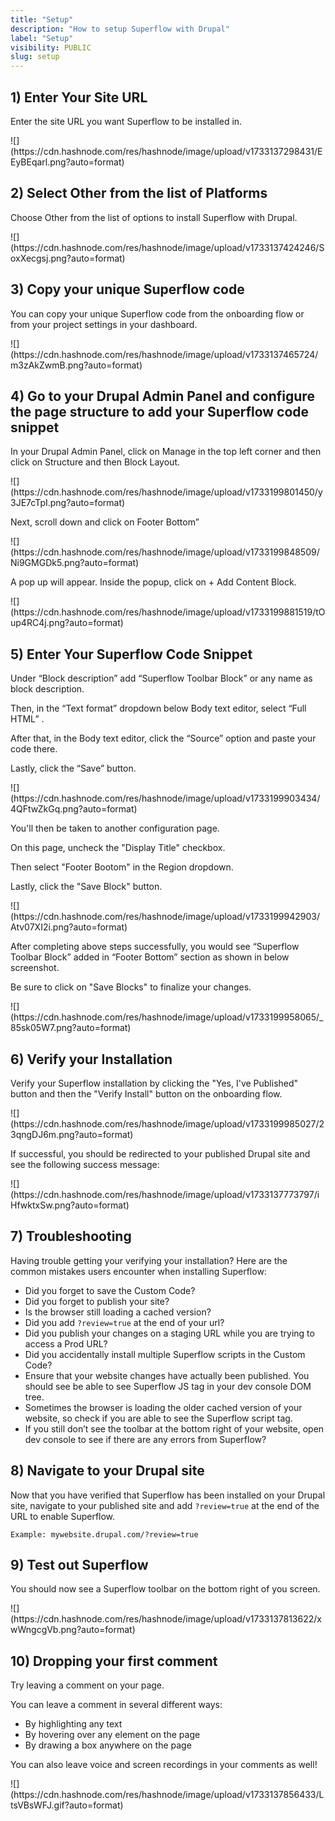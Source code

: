 ```yaml
---
title: "Setup"
description: "How to setup Superflow with Drupal"
label: "Setup"
visibility: PUBLIC
slug: setup
---
```



## 1) Enter Your Site URL

Enter the site URL you want Superflow to be installed in.

<Frame>
![](https://cdn.hashnode.com/res/hashnode/image/upload/v1733137298431/EEyBEqarl.png?auto=format)
</Frame>



## 2) Select Other from the list of Platforms

Choose Other from the list of options to install Superflow with Drupal.

<Frame>
![](https://cdn.hashnode.com/res/hashnode/image/upload/v1733137424246/SoxXecgsj.png?auto=format)
</Frame>


## 3) Copy your unique Superflow code

You can copy your unique Superflow code from the onboarding flow or from your project settings in your dashboard.

<Frame>
![](https://cdn.hashnode.com/res/hashnode/image/upload/v1733137465724/m3zAkZwmB.png?auto=format)
</Frame>

## 4) Go to your Drupal Admin Panel and configure the page structure to add your Superflow code snippet

In your Drupal Admin Panel, click on Manage in the top left corner and then click on Structure and then Block Layout.

<Frame>
![](https://cdn.hashnode.com/res/hashnode/image/upload/v1733199801450/y3JE7cTpI.png?auto=format)
</Frame>

Next, scroll down and click on Footer Bottom”

<Frame>
![](https://cdn.hashnode.com/res/hashnode/image/upload/v1733199848509/Ni9GMGDk5.png?auto=format)
</Frame>

A pop up will appear. Inside the popup, click on + Add Content Block.

<Frame>
![](https://cdn.hashnode.com/res/hashnode/image/upload/v1733199881519/tOup4RC4j.png?auto=format)
</Frame>

## 5) Enter Your Superflow Code Snippet

Under “Block description” add “Superflow Toolbar Block” or any name as block description.

Then, in the “Text format” dropdown below Body text editor, select “Full HTML” .

After that, in the Body text editor, click the “Source” option and paste your code there.

Lastly, click the “Save” button.

<Frame>
![](https://cdn.hashnode.com/res/hashnode/image/upload/v1733199903434/4QFtwZkGq.png?auto=format)
</Frame>

You'll then be taken to another configuration page.

On this page, uncheck the "Display Title" checkbox.

Then select "Footer Bootom" in the Region dropdown.

Lastly, click the "Save Block" button.


<Frame>
![](https://cdn.hashnode.com/res/hashnode/image/upload/v1733199942903/Atv07XI2i.png?auto=format)
</Frame>

After completing above steps successfully, you would see “Superflow Toolbar Block” added in “Footer Bottom” section as shown in below screenshot.
        
Be sure to click on "Save Blocks" to finalize your changes.

<Frame>
![](https://cdn.hashnode.com/res/hashnode/image/upload/v1733199958065/_85sk05W7.png?auto=format)
</Frame>


## 6) Verify your Installation

Verify your Superflow installation by clicking the "Yes, I've Published" button and then the "Verify Install" button on the onboarding flow.

<Frame>
![](https://cdn.hashnode.com/res/hashnode/image/upload/v1733199985027/23qngDJ6m.png?auto=format)
</Frame>

If successful, you should be redirected to your published Drupal site and see the following success message:

<Frame>
![](https://cdn.hashnode.com/res/hashnode/image/upload/v1733137773797/iHfwktxSw.png?auto=format)
</Frame>

## 7) Troubleshooting

Having trouble getting your verifying your installation? Here are the common mistakes users encounter when installing Superflow:

 - Did you forget to save the Custom Code?
 - Did you forget to publish your site?
 - Is the browser still loading a cached version?
 - Did you add `?review=true` at the end of your url?
 - Did you publish your changes on a staging URL while you are trying to access a Prod URL?
 - Did you accidentally install multiple Superflow scripts in the Custom Code?
 - Ensure that your website changes have actually been published. You should see be able to see Superflow JS tag in your dev console DOM tree.
 - Sometimes the browser is loading the older cached version of your website, so check if you are able to see the Superflow script tag.
 - If you still don’t see the toolbar at the bottom right of your website, open dev console to see if there are any errors from Superflow?

## 8) Navigate to your Drupal site 

Now that you have verified that Superflow has been installed on your Drupal site, navigate to your published site and add `?review=true` at the end of the URL to enable Superflow. 

`Example: mywebsite.drupal.com/?review=true`


## 9) Test out Superflow

You should now see a Superflow toolbar on the bottom right of you screen.

<Frame>
![](https://cdn.hashnode.com/res/hashnode/image/upload/v1733137813622/xwWngcgVb.png?auto=format)
</Frame>




## 10) Dropping your first comment
Try leaving a comment on your page.

You can leave a comment in several different ways:
- By highlighting any text
- By hovering over any element on the page
- By drawing a box anywhere on the page

You can also leave voice and screen recordings in your comments as well!

<Frame>
![](https://cdn.hashnode.com/res/hashnode/image/upload/v1733137856433/LtsVBsWFJ.gif?auto=format)
</Frame>








